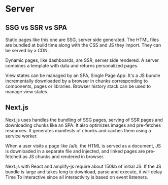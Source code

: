 # Server

## SSG vs SSR vs SPA

Static pages like this one are SSG, server side generated. The HTML files are bundled at build time along with the CSS and JS they import. They can be served by a CDN.

Dynamic pages, like dashboards, are SSR, server side rendered. A server combines a template with data and returns personalized pages.

View states can be managed by an SPA, Single Page App. It's a JS bundle incrementally downloaded by a browser in chunks corresponding to components, pages or libraries. Browser history stack can be used to manage view states.

## Next.js

Next.js uses handles the bundling of SSG pages, serving of SSR pages and downloading chunks like an SPA. It also optimizes images and pre-fetches resources. It generates manifests of chunks and caches them using a service worker.

When a user visits a page like /a/b, the HTML is served as a document, JS is downloaded in a separate file and injected, and linked pages are pre-fetched as JS chunks and rendered in browser. 

Next.js with React and amplify-js require about 150kb of initial JS. If the JS bundle is large and takes long to download, parse and execute, it will delay Time To Interactive since all interactivity is based on event listeners.